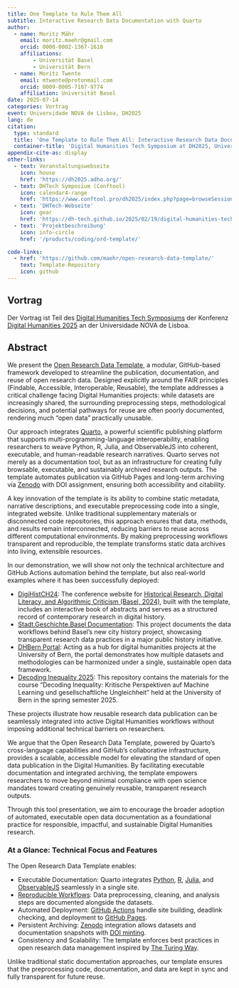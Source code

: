 ```yaml
---
title: One Template to Rule Them All
subtitle: Interactive Research Data Documentation with Quarto
author:
  - name: Moritz Mähr
    email: moritz.maehr@gmail.com
    orcid: 0000-0002-1367-1618
    affiliations:
        - Universität Basel
        - Universität Bern
  - name: Moritz Twente
    email: mtwente@protonmail.com
    orcid: 0009-0005-7187-9774
    affiliation: Universität Basel
date: 2025-07-14
categories: Vortrag
event: Universidade NOVA de Lisboa, DH2025
lang: de
citation:
  type: standard
  title: 'One Template to Rule Them All: Interactive Research Data Documentation with Quarto'
  container-title: 'Digital Humanities Tech Symposium at DH2025, Universidade NOVA de Lisboa'
appendix-cite-as: display
other-links:
  - text: Veranstaltungswebseite
    icon: house
    href: 'https://dh2025.adho.org/'
  - text: DHTech Symposium (Conftool)
    icon: calendar4-range
    href: 'https://www.conftool.pro/dh2025/index.php?page=browseSessions&form_session=299'
  - text: 'DHTech-Webseite'
    icon: gear
    href: 'https://dh-tech.github.io/2025/02/19/digital-humanities-tech-symposium/'
  - text: 'Projektbeschreibung'
    icon: info-circle
    href: '/products/coding/ord-template/'

code-links:
  - href: 'https://github.com/maehr/open-research-data-template/'
    text: Template-Repository
    icon: github
---
```


## Vortrag

Der Vortrag ist Teil des [Digital Humanities Tech Symposiums](https://dh-tech.github.io/2025/02/19/digital-humanities-tech-symposium/) der Konferenz [Digital Humanities 2025](https://dh2025.adho.org/) an der Universidade NOVA de Lisboa.

<!-- ::: {.callout-tip title="Präsentation anzeigen" icon="false" collapse="true"}
<iframe src="FIXME" width="100%" height="600px" loading="lazy" allowfullscreen title="One Template to Rule Them All">

This browser does not support PDFs. Please download the PDF <a href="/assets/files/Poster_DH_Berlin_2023.pdf">download the PDF</a> to view it.

</iframe>
::: -->

## Abstract

We present the [Open Research Data Template](https://github.com/maehr/open-research-data-template), a modular, GitHub-based framework developed to streamline the publication, documentation, and reuse of open research data. Designed explicitly around the FAIR principles (Findable, Accessible, Interoperable, Reusable), the template addresses a critical challenge facing Digital Humanities projects: while datasets are increasingly shared, the surrounding preprocessing steps, methodological decisions, and potential pathways for reuse are often poorly documented, rendering much "open data" practically unusable.

Our approach integrates [Quarto](https://quarto.org/), a powerful scientific publishing platform that supports multi-programming-language interoperability, enabling researchers to weave Python, R, Julia, and ObservableJS into coherent, executable, and human-readable research narratives. Quarto serves not merely as a documentation tool, but as an infrastructure for creating fully browsable, executable, and sustainably archived research outputs. The template automates publication via GitHub Pages and long-term archiving via [Zenodo](https://zenodo.org/) with DOI assignment, ensuring both accessibility and citability.

A key innovation of the template is its ability to combine static metadata, narrative descriptions, and executable preprocessing code into a single, integrated website. Unlike traditional supplementary materials or disconnected code repositories, this approach ensures that data, methods, and results remain interconnected, reducing barriers to reuse across different computational environments. By making preprocessing workflows transparent and reproducible, the template transforms static data archives into living, extensible resources.

In our demonstration, we will show not only the technical architecture and GitHub Actions automation behind the template, but also real-world examples where it has been successfully deployed:

* [DigiHistCH24](https://digihistch24.github.io/): The conference website for [Historical Research, Digital Literacy, and Algorithmic Criticism (Basel, 2024)](/products/digital-history/digihistch24/), built with the template, includes an interactive book of abstracts and serves as a structured record of contemporary research in digital history.
* [Stadt.Geschichte.Basel Documentation](https://dokumentation.stadtgeschichtebasel.ch/): This project documents the data workflows behind Basel's new city history project, showcasing transparent research data practices in a major public history initiative.
* [DHBern Portal](https://dhbern.github.io/): Acting as a hub for digital humanities projects at the University of Bern, the portal demonstrates how multiple datasets and methodologies can be harmonized under a single, sustainable open data framework.
* [Decoding Inequality 2025](https://dhbern.github.io/decoding-inequality-2025/): This repository contains the materials for the course "Decoding Inequality: Kritische Perspektiven auf Machine Learning und gesellschaftliche Ungleichheit" held at the University of Bern in the spring semester 2025.

These projects illustrate how reusable research data publication can be seamlessly integrated into active Digital Humanities workflows without imposing additional technical barriers on researchers.

We argue that the Open Research Data Template, powered by Quarto’s cross-language capabilities and GitHub’s collaborative infrastructure, provides a scalable, accessible model for elevating the standard of open data publication in the Digital Humanities. By facilitating executable documentation and integrated archiving, the template empowers researchers to move beyond minimal compliance with open science mandates toward creating genuinely reusable, transparent research outputs.

Through this tool presentation, we aim to encourage the broader adoption of automated, executable open data documentation as a foundational practice for responsible, impactful, and sustainable Digital Humanities research.

### At a Glance: Technical Focus and Features

The Open Research Data Template enables:

* Executable Documentation: Quarto integrates [Python](https://quarto.org/docs/computations/python.html), [R](https://quarto.org/docs/computations/r.html), [Julia](https://quarto.org/docs/computations/julia.html), and [ObservableJS](https://quarto.org/docs/computations/ojs.html) seamlessly in a single site.
* [Reproducible Workflows](https://book.the-turing-way.org/reproducible-research/reproducible-research): Data preprocessing, cleaning, and analysis steps are documented alongside the datasets.
* Automated Deployment: [GitHub Actions](https://github.com/features/actions) handle site building, deadlink checking, and deployment to [GitHub Pages](https://pages.github.com/).
* Persistent Archiving: [Zenodo](https://zenodo.org/) integration allows datasets and documentation snapshots with [DOI minting](https://help.zenodo.org/docs/deposit/describe-records/reserve-doi/).
* Consistency and Scalability: The template enforces best practices in open research data management inspired by [The Turing Way](https://book.the-turing-way.org/).

Unlike traditional static documentation approaches, our template ensures that the preprocessing code, documentation, and data are kept in sync and fully transparent for future reuse.

